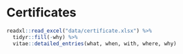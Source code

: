 
\vspace{5 mm}

# Certificates

```{r certificate}
readxl::read_excel("data/certificate.xlsx") %>%
  tidyr::fill(-why) %>%
  vitae::detailed_entries(what, when, with, where, why)
```
